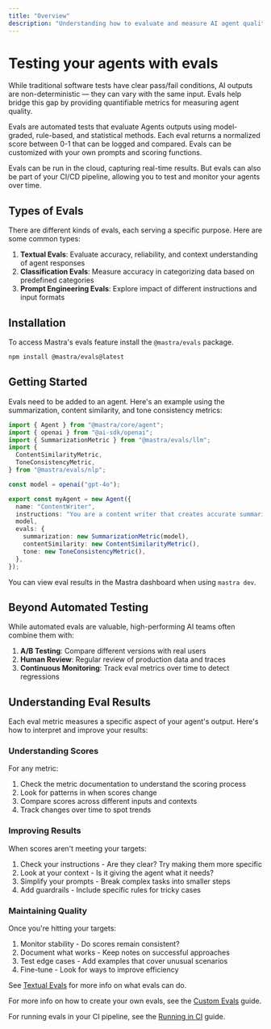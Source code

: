 ```yaml
---
title: "Overview"
description: "Understanding how to evaluate and measure AI agent quality using Mastra evals."
---
```



# Testing your agents with evals

<ScorerCallout />

While traditional software tests have clear pass/fail conditions, AI outputs are non-deterministic — they can vary with the same input. Evals help bridge this gap by providing quantifiable metrics for measuring agent quality.

Evals are automated tests that evaluate Agents outputs using model-graded, rule-based, and statistical methods. Each eval returns a normalized score between 0-1 that can be logged and compared. Evals can be customized with your own prompts and scoring functions.

Evals can be run in the cloud, capturing real-time results. But evals can also be part of your CI/CD pipeline, allowing you to test and monitor your agents over time.

## Types of Evals

There are different kinds of evals, each serving a specific purpose. Here are some common types:

1. **Textual Evals**: Evaluate accuracy, reliability, and context understanding of agent responses
2. **Classification Evals**: Measure accuracy in categorizing data based on predefined categories
3. **Prompt Engineering Evals**: Explore impact of different instructions and input formats

## Installation

To access Mastra's evals feature install the `@mastra/evals` package.

```bash
npm install @mastra/evals@latest
```

## Getting Started

Evals need to be added to an agent. Here's an example using the summarization, content similarity, and tone consistency metrics:

```typescript copy showLineNumbers filename="src/mastra/agents/index.ts"
import { Agent } from "@mastra/core/agent";
import { openai } from "@ai-sdk/openai";
import { SummarizationMetric } from "@mastra/evals/llm";
import {
  ContentSimilarityMetric,
  ToneConsistencyMetric,
} from "@mastra/evals/nlp";

const model = openai("gpt-4o");

export const myAgent = new Agent({
  name: "ContentWriter",
  instructions: "You are a content writer that creates accurate summaries",
  model,
  evals: {
    summarization: new SummarizationMetric(model),
    contentSimilarity: new ContentSimilarityMetric(),
    tone: new ToneConsistencyMetric(),
  },
});
```

You can view eval results in the Mastra dashboard when using `mastra dev`.

## Beyond Automated Testing

While automated evals are valuable, high-performing AI teams often combine them with:

1. **A/B Testing**: Compare different versions with real users
2. **Human Review**: Regular review of production data and traces
3. **Continuous Monitoring**: Track eval metrics over time to detect regressions

## Understanding Eval Results

Each eval metric measures a specific aspect of your agent's output. Here's how to interpret and improve your results:

### Understanding Scores

For any metric:

1. Check the metric documentation to understand the scoring process
2. Look for patterns in when scores change
3. Compare scores across different inputs and contexts
4. Track changes over time to spot trends

### Improving Results

When scores aren't meeting your targets:

1. Check your instructions - Are they clear? Try making them more specific
2. Look at your context - Is it giving the agent what it needs?
3. Simplify your prompts - Break complex tasks into smaller steps
4. Add guardrails - Include specific rules for tricky cases

### Maintaining Quality

Once you're hitting your targets:

1. Monitor stability - Do scores remain consistent?
2. Document what works - Keep notes on successful approaches
3. Test edge cases - Add examples that cover unusual scenarios
4. Fine-tune - Look for ways to improve efficiency

See [Textual Evals](/docs/evals/textual-evals) for more info on what evals can do.

For more info on how to create your own evals, see the [Custom Evals](/docs/evals/custom-eval) guide.

For running evals in your CI pipeline, see the [Running in CI](/docs/evals/running-in-ci) guide.
